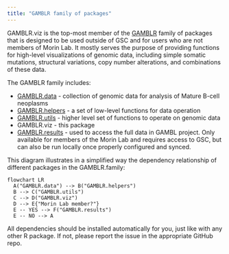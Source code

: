 ```yaml
---
title: "GAMBLR family of packages"
---
```


GAMBLR.viz is the top-most member of the [GAMBLR]((https://github.com/morinlab/GAMBLR))
family of packages that is designed to be used outside of GSC and for users who
are not members of Morin Lab.
It mostly serves the purpose of providing functions for high-level visualizations
of genomic data, including simple somatic mutations, structural variations, copy
number alterations, and combinations of these data.


The GAMBLR family includes:

* [GAMBLR.data](https://github.com/morinlab/GAMBLR.viz) - collection of genomic
data for analysis of Mature B-cell neoplasms
* [GAMBLR.helpers](https://github.com/morinlab/GAMBLR.helpers) - a set of
low-level functions for data operation
* [GAMBLR.utils](https://github.com/morinlab/GAMBLR.utils) - higher level set of
functions to operate on genomic data
* GAMBLR.viz - this package
* [GAMBLR.results](https://github.com/morinlab/GAMBLR.results) - used to access
the full data in GAMBL project. Only available for members of the Morin Lab and
requires access to GSC, but can also be run locally once properly configured and
synced.

This diagram illustrates in a simplified way the dependency relationship of
different packages in the GAMBLR.family:

```mermaid
flowchart LR
  A("GAMBLR.data") --> B("GAMBLR.helpers")
  B --> C("GAMBLR.utils")
  C --> D("GAMBLR.viz")
  D --> E{"Morin Lab member?"}
  E -- YES --> F("GAMBLR.results")
  E -- NO --> A
```

All dependencies should be installed automatically for you, just like with any
other R package.
If not, please report the issue in the appropriate GitHub repo.
